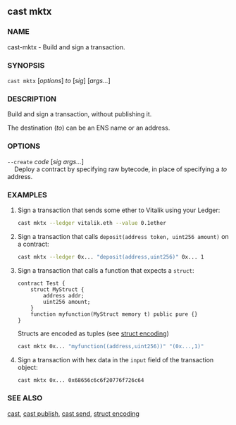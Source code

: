 
## cast mktx

### NAME

cast-mktx - Build and sign a transaction.

### SYNOPSIS

`cast mktx` [*options*] _to_ [*sig*] [*args...*]

### DESCRIPTION

Build and sign a transaction, without publishing it.

The destination (_to_) can be an ENS name or an address.

<SigDescription />

### OPTIONS

<TransactionOptions />

`--create` _code_ [*sig* *args...*]  
&nbsp;&nbsp;&nbsp;&nbsp;Deploy a contract by specifying raw bytecode, in place of specifying a _to_ address.

<WalletOptionsRaw />

<WalletOptionsKeystore />

<WalletOptionsHardware />

<RpcOptions />

<EtherscanOptions />

<CommonOptions />

### EXAMPLES

1. Sign a transaction that sends some ether to Vitalik using your Ledger:

   ```sh
   cast mktx --ledger vitalik.eth --value 0.1ether
   ```

2. Sign a transaction that calls `deposit(address token, uint256 amount)` on a contract:

   ```sh
   cast mktx --ledger 0x... "deposit(address,uint256)" 0x... 1
   ```

3. Sign a transaction that calls a function that expects a `struct`:

   ```solidity
   contract Test {
       struct MyStruct {
           address addr;
           uint256 amount;
       }
       function myfunction(MyStruct memory t) public pure {}
   }
   ```

   Structs are encoded as tuples (see [struct encoding](/misc/struct-encoding))

   ```sh
   cast mktx 0x... "myfunction((address,uint256))" "(0x...,1)"
   ```

4. Sign a transaction with hex data in the `input` field of the transaction object:
   ```sh
   cast mktx 0x... 0x68656c6c6f20776f726c64
   ```

### SEE ALSO

[cast](/reference/cast/cast.mdx), [cast publish](/reference/cast/cast-publish.mdx), [cast send](/reference/cast/cast-send.mdx), [struct encoding](/misc/struct-encoding)
